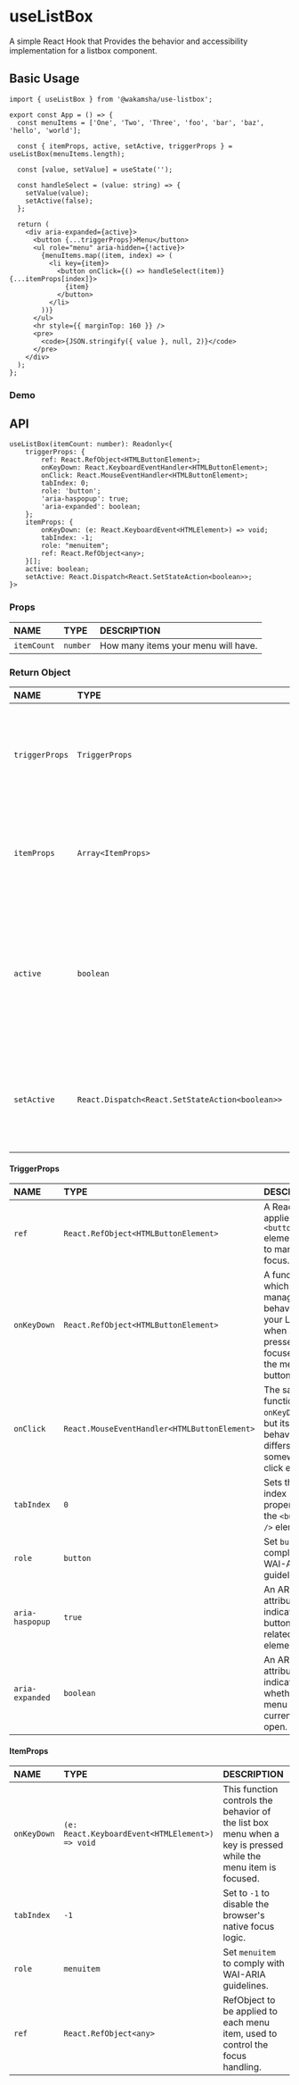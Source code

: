 
<Meta title="useListBox" />

# useListBox

A simple React Hook that Provides the behavior and accessibility implementation for a listbox component.

## Basic Usage

```tsx
import { useListBox } from '@wakamsha/use-listbox';

export const App = () => {
  const menuItems = ['One', 'Two', 'Three', 'foo', 'bar', 'baz', 'hello', 'world'];

  const { itemProps, active, setActive, triggerProps } = useListBox(menuItems.length);

  const [value, setValue] = useState('');

  const handleSelect = (value: string) => {
    setValue(value);
    setActive(false);
  };

  return (
    <div aria-expanded={active}>
      <button {...triggerProps}>Menu</button>
      <ul role="menu" aria-hidden={!active}>
        {menuItems.map((item, index) => (
          <li key={item}>
            <button onClick={() => handleSelect(item)} {...itemProps[index]}>
              {item}
            </button>
          </li>
        ))}
      </ul>
      <hr style={{ marginTop: 160 }} />
      <pre>
        <code>{JSON.stringify({ value }, null, 2)}</code>
      </pre>
    </div>
  );
};
```

### Demo

<Canvas>
  <Story name="Basic">
    <Basic />
  </Story>
</Canvas>

## API

```tsx
useListBox(itemCount: number): Readonly<{
    triggerProps: {
        ref: React.RefObject<HTMLButtonElement>;
        onKeyDown: React.KeyboardEventHandler<HTMLButtonElement>;
        onClick: React.MouseEventHandler<HTMLButtonElement>;
        tabIndex: 0;
        role: 'button';
        'aria-haspopup': true;
        'aria-expanded': boolean;
    };
    itemProps: {
        onKeyDown: (e: React.KeyboardEvent<HTMLElement>) => void;
        tabIndex: -1;
        role: "menuitem";
        ref: React.RefObject<any>;
    }[];
    active: boolean;
    setActive: React.Dispatch<React.SetStateAction<boolean>>;
}>
```

### Props

| NAME        | TYPE     | DESCRIPTION                         |
| :---------- | :------- | :---------------------------------- |
| `itemCount` | `number` | How many items your menu will have. |

### Return Object

| NAME           | TYPE                                            | DESCRIPTION                                                                                                                                       |
| :------------- | :---------------------------------------------- | :------------------------------------------------------------------------------------------------------------------------------------------------ |
| `triggerProps` | `TriggerProps`                                  | An object used as a property of an HTML element that controls the activation and deactivation of ListBox.                                         |
| `itemProps`    | `Array<ItemProps>`                              | An array of objects used as properties of HTML elements that function as menu items in ListBox.                                                   |
| `active`       | `boolean`                                       | A Boolean value indicating whether or not ListBox is active. The application developer uses this value to set whether or not to display the menu. |
| `setActive`    | `React.Dispatch<React.SetStateAction<boolean>>` | It is used by application developers to control the activation and deactivation of menus in their programs.                                       |

#### TriggerProps

| NAME            | TYPE                                         | DESCRIPTION                                                                                                   |
| :-------------- | :------------------------------------------- | :------------------------------------------------------------------------------------------------------------ |
| `ref`           | `React.RefObject<HTMLButtonElement>`         | A React ref applied to the `<button />` element, used to manage focus.                                        |
| `onKeyDown`     | `React.RefObject<HTMLButtonElement>`         | A function which manages the behavior of your ListBox when a key is pressed while focused on the menu button. |
| `onClick`       | `React.MouseEventHandler<HTMLButtonElement>` | The same function as `onKeyDown()`, but its behavior differs somewhat for click events.                       |
| `tabIndex`      | `0`                                          | Sets the tab index property of the `<button />` element.                                                      |
| `role`          | `button`                                     | Set `button` to comply with WAI-ARIA guidelines.                                                              |
| `aria-haspopup` | `true`                                       | An ARIA attribute indicating this button has a related menu element.                                          |
| `aria-expanded` | `boolean`                                    | An ARIA attribute indicating whether the menu is currently open.                                              |

#### ItemProps

| NAME        | TYPE                                            | DESCRIPTION                                                                                                    |
| :---------- | :---------------------------------------------- | :------------------------------------------------------------------------------------------------------------- |
| `onKeyDown` | `(e: React.KeyboardEvent<HTMLElement>) => void` | This function controls the behavior of the list box menu when a key is pressed while the menu item is focused. |
| `tabIndex`  | `-1`                                            | Set to `-1` to disable the browser's native focus logic.                                                       |
| `role`      | `menuitem`                                      | Set `menuitem` to comply with WAI-ARIA guidelines.                                                             |
| `ref`       | `React.RefObject<any>`                          | RefObject to be applied to each menu item, used to control the focus handling.                                 |
